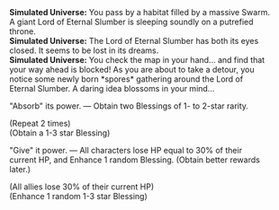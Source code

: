 {{Dialogue Start}}
:'''Simulated Universe:''' You pass by a habitat filled by a massive Swarm. A giant Lord of Eternal Slumber is sleeping soundly on a putrefied throne.
:'''Simulated Universe:''' The Lord of Eternal Slumber has both its eyes closed. It seems to be lost in its dreams.
:'''Simulated Universe:''' You check the map in your hand... and find that your way ahead is blocked! As you are about to take a detour, you notice some newly born *spores* gathering around the Lord of Eternal Slumber. A daring idea blossoms in your mind...
:{{DIcon|Star}} "Absorb" its power. &mdash; Obtain two Blessings of 1- to 2-star rarity.
:;(Repeat 2 times)
:;(Obtain a 1-3 star Blessing)
:{{DIcon|Star}} "Give" it power. &mdash; All characters lose HP equal to 30% of their current HP, and Enhance 1 random Blessing. (Obtain better rewards later.)
:;(All allies lose 30% of their current HP)
:;(Enhance 1 random 1-3 star Blessing)
{{Dialogue End}}
